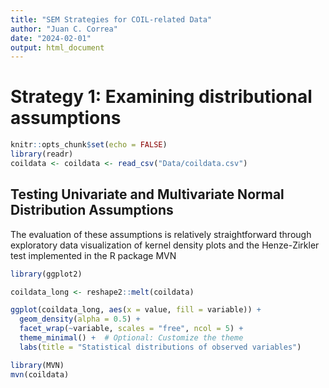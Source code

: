 ```yaml
---
title: "SEM Strategies for COIL-related Data"
author: "Juan C. Correa"
date: "2024-02-01"
output: html_document
---
```


# Strategy 1: Examining distributional assumptions

```r
knitr::opts_chunk$set(echo = FALSE)
library(readr)
coildata <- coildata <- read_csv("Data/coildata.csv")
```

## Testing Univariate and Multivariate Normal Distribution Assumptions

The evaluation of these assumptions is relatively straightforward through exploratory data visualization of kernel density plots and the Henze-Zirkler test implemented in the R package MVN

```r
library(ggplot2)

coildata_long <- reshape2::melt(coildata)

ggplot(coildata_long, aes(x = value, fill = variable)) +
  geom_density(alpha = 0.5) +
  facet_wrap(~variable, scales = "free", ncol = 5) +
  theme_minimal() +  # Optional: Customize the theme
  labs(title = "Statistical distributions of observed variables")

library(MVN)
mvn(coildata)
```